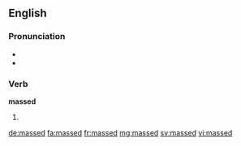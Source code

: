 ==English==
===Pronunciation===
* {{IPA|/mæst/}}
* {{homophones|lang=en|mast}}
===Verb===
'''massed'''

# {{en-past of|mass}}

[[de:massed]]
[[fa:massed]]
[[fr:massed]]
[[mg:massed]]
[[sv:massed]]
[[vi:massed]]